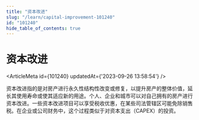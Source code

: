 ```yaml
---
title: "资本改进"
slug: "/learn/capital-improvement-101240"
id: "101240"
hide_table_of_contents: true
---
```



# 资本改进

<ArticleMeta id={101240} updatedAt={'2023-09-26 13:58:54'} />
<div className='border-solid border-b border-t-0 my-4 border-[var(--ifm-color-gray-300)]' />

资本改进指的是对房产进行永久性结构性改变或修复，以提升房产的整体价值，延长其使用寿命或使其适应新的用途。个人、企业和城市可以对自己拥有的房产进行资本改进。一些资本改进项目可以享受税收优惠，在某些司法管辖区可能免除销售税。在企业或公司财务中，这个过程类似于对资本支出（CAPEX）的投资。
